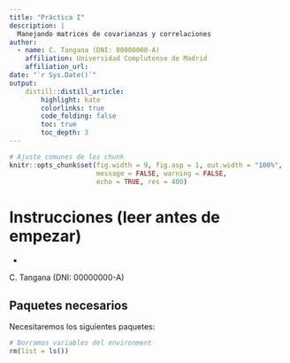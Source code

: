 ```yaml
---
title: "Práctica I"
description: |
  Manejando matrices de covarianzas y correlaciones
author:
  - name: C. Tangana (DNI: 00000000-A)
    affiliation: Universidad Complutense de Madrid
    affiliation_url: 
date: "`r Sys.Date()`"
output:
    distill::distill_article:
        highlight: kate
        colorlinks: true
        code_folding: false
        toc: true            
        toc_depth: 3     
---
```


```r
# Ajuste comunes de los chunk
knitr::opts_chunk$set(fig.width = 9, fig.asp = 1, out.width = "100%",
                      message = FALSE, warning = FALSE,
                      echo = TRUE, res = 400)
```

# Instrucciones (leer antes de empezar)

* 


C. Tangana (DNI: 00000000-A)

## Paquetes necesarios

Necesitaremos los siguientes paquetes:

```r
# Borramos variables del environment
rm(list = ls())
```



